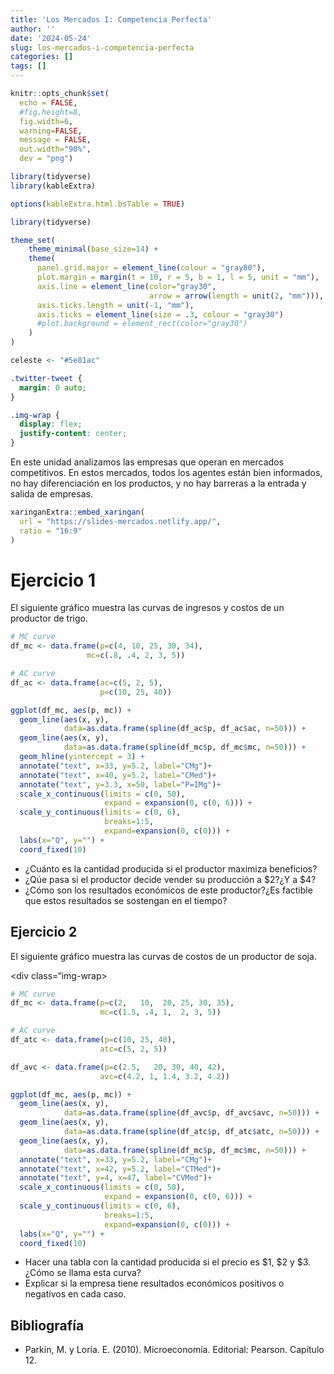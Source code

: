 ```yaml
---
title: 'Los Mercados I: Competencia Perfecta'
author: ''
date: '2024-05-24'
slug: los-mercados-i-competencia-perfecta
categories: []
tags: []
---
```




```r
knitr::opts_chunk$set(
  echo = FALSE, 
  #fig.height=8, 
  fig.width=6, 
  warning=FALSE, 
  message = FALSE,
  out.width="90%",
  dev = "png")

library(tidyverse)
library(kableExtra)

options(kableExtra.html.bsTable = TRUE)

library(tidyverse)

theme_set(
    theme_minimal(base_size=14) +
    theme(
      panel.grid.major = element_line(colour = "gray80"),
      plot.margin = margin(t = 10, r = 5, b = 1, l = 5, unit = "mm"),
      axis.line = element_line(color="gray30",
                               arrow = arrow(length = unit(2, "mm"))),
      axis.ticks.length = unit(-1, "mm"),
      axis.ticks = element_line(size = .3, colour = "gray30")
      #plot.background = element_rect(color="gray30")
    )
)

celeste <- "#5e81ac"

```


```css

.twitter-tweet {
  margin: 0 auto;
}

.img-wrap {
  display: flex;
  justify-content: center;
}

```

En este unidad analizamos las empresas que operan en mercados competitivos. En estos mercados, todos los agentes están bien informados, no hay diferenciación en los productos, y no hay barreras a la entrada y salida de empresas.



```r
xaringanExtra::embed_xaringan(
  url = "https://slides-mercados.netlify.app/",
  ratio = "16:9"
)
```

# Ejercicio 1

El siguiente gráfico muestra las curvas de ingresos y costos de un productor de trigo.

<div class="img-wrap">
```r

# MC curve
df_mc <- data.frame(p=c(4, 10, 25, 30, 34), 
                 mc=c(.8, .4, 2, 3, 5))

# AC curve
df_ac <- data.frame(ac=c(5, 2, 5),
                    p=c(10, 25, 40))

ggplot(df_mc, aes(p, mc)) + 
  geom_line(aes(x, y),
            data=as.data.frame(spline(df_ac$p, df_ac$ac, n=50))) +
  geom_line(aes(x, y), 
            data=as.data.frame(spline(df_mc$p, df_mc$mc, n=50))) +
  geom_hline(yintercept = 3) + 
  annotate("text", x=33, y=5.2, label="CMg")+
  annotate("text", x=40, y=5.2, label="CMed")+
  annotate("text", y=3.3, x=50, label="P=IMg")+
  scale_x_continuous(limits = c(0, 50),
                     expand = expansion(0, c(0, 6))) + 
  scale_y_continuous(limits = c(0, 6),
                     breaks=1:5,
                     expand=expansion(0, c(0))) +
  labs(x="Q", y="") +
  coord_fixed(10)
```


</div>

- ¿Cuánto es la cantidad producida si el productor maximiza beneficios?
- ¿Qúe pasa si el productor decide vender su producción a \$2?¿Y a \$4?
- ¿Cómo son los resultados económicos de este productor?¿Es factible que estos resultados se sostengan en el tiempo?

## Ejercicio 2

El siguiente gráfico muestra las curvas de costos de un productor de soja. 

<div class="img-wrap>

```r

# MC curve
df_mc <- data.frame(p=c(2,   10,  20, 25, 30, 35), 
                    mc=c(1.5, .4, 1,  2, 3, 5))

# AC curve
df_atc <- data.frame(p=c(10, 25, 40),
                    atc=c(5, 2, 5))

df_avc <- data.frame(p=c(2.5,   20, 30, 40, 42),
                    avc=c(4.2, 1, 1.4, 3.2, 4.2))

ggplot(df_mc, aes(p, mc)) + 
  geom_line(aes(x, y),
            data=as.data.frame(spline(df_avc$p, df_avc$avc, n=50))) +
  geom_line(aes(x, y),
            data=as.data.frame(spline(df_atc$p, df_atc$atc, n=50))) +
  geom_line(aes(x, y), 
            data=as.data.frame(spline(df_mc$p, df_mc$mc, n=50))) +
  annotate("text", x=33, y=5.2, label="CMg")+
  annotate("text", x=42, y=5.2, label="CTMed")+
  annotate("text", y=4, x=47, label="CVMed")+
  scale_x_continuous(limits = c(0, 50),
                     expand = expansion(0, c(0, 6))) + 
  scale_y_continuous(limits = c(0, 6),
                     breaks=1:5,
                     expand=expansion(0, c(0))) +
  labs(x="Q", y="") +
  coord_fixed(10)
```

</div>
- Hacer una tabla con la cantidad producida si el precio es \$1, \$2 y \$3. ¿Cómo se llama esta curva?
- Explicar si la empresa tiene resultados económicos positivos o negativos en cada caso.

<!-- # Ejercicio 1 -->

<!-- Considere un mercado que funciona en competencia perfecta. Analice dos situaciones mostradas en los siguientes gráficos, explicando los resultados de las empresas y la situación de entrada y salida de empresas al mercado. -->

<!-- ```{r} -->

<!-- library(tidyverse) -->
<!-- library(tidyr) -->

<!-- datos <- tibble(  -->
<!--  q = c(0, 1000, 2000, 3000, 3999, 4000, 4001, 5000),  -->
<!--  CT = c(55000, 85000, 110000, 130000, 159960.01, 160000, 160040.01, 210000),  -->
<!--  CMg = c(NA, 27, 22, 21, 38.98, 40, 40.02, 60),  -->
<!--  Precio=40) %>%  -->
<!--   mutate(Cme=CT/q) %>%  -->
<!--   select(-CT) %>%  -->
<!--   pivot_longer(cols=-q) -->
<!-- ``` -->



<!-- ```{r} -->
<!-- library(patchwork) -->

<!-- a <- datos %>% -->
<!--   filter(name!="Precio") %>%  -->
<!--   ggplot(aes(q, value, color=name)) + -->
<!--   geom_hline(yintercept = 50, linetype="dashed") + -->
<!--   geom_line() +  -->
<!--   scale_color_discrete("") + -->
<!--   scale_x_continuous(limits = c(1e3, 5e3)) + -->
<!--   scale_y_continuous(breaks=c(20, 40, 50, 60, 80), -->
<!--                      labels=c("20", "40", "P=50", "60", "80")) + -->
<!--   theme_minimal() + -->
<!--   labs(x="Q", y="CMe, CMg, P", title="A") -->

<!-- b <- datos %>% -->
<!--   filter(name!="Precio") %>%  -->
<!--   ggplot(aes(q, value, color=name)) + -->
<!--   geom_hline(yintercept = 30, linetype="dashed") + -->
<!--   geom_line() +  -->
<!--   scale_color_discrete("") + -->
<!--   scale_x_continuous(limits = c(1e3, 5e3)) + -->
<!--   scale_y_continuous(breaks=c(20, 30, 40, 60, 80), -->
<!--                      labels=c("20", "P=30", "40", "60", "80")) + -->
<!--   theme_minimal() + -->
<!--   labs(x="Q", y="CMe, CMg, P", title="B") -->

<!-- a +  b -->

<!-- ``` -->

<!-- Ahora suponga que la entrada de empresas al sector aumenta la oferta y reduce los precios como se muestra en el siguiente gráfico. Explique la situación, y cuál es el resultado final esperado. -->

## Bibliografía

- Parkin, M. y Loría. E. (2010). Microeconomía. Editorial: Pearson. Capítulo 12.